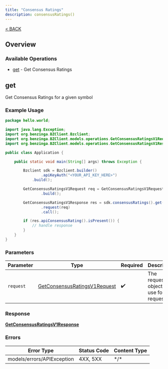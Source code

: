 ```yaml
---
title: "Consensus Ratings"
description: consensusRatings()
---
```

[< BACK](/sdks/languages/java#consensusratings)

## Overview

### Available Operations

* [get](#get) - Get Consensus Ratings

## get

Get Consensus Ratings for a given symbol

### Example Usage

```java
package hello.world;

import java.lang.Exception;
import org.benzinga.BZClient.Bzclient;
import org.benzinga.BZClient.models.operations.GetConsensusRatingsV1Request;
import org.benzinga.BZClient.models.operations.GetConsensusRatingsV1Response;

public class Application {

    public static void main(String[] args) throws Exception {

        Bzclient sdk = Bzclient.builder()
                .apiKeyAuth("<YOUR_API_KEY_HERE>")
            .build();

        GetConsensusRatingsV1Request req = GetConsensusRatingsV1Request.builder()
                .build();

        GetConsensusRatingsV1Response res = sdk.consensusRatings().get()
                .request(req)
                .call();

        if (res.apiConsensusRating().isPresent()) {
            // handle response
        }
    }
}
```

### Parameters

| Parameter                                                                               | Type                                                                                    | Required                                                                                | Description                                                                             |
| --------------------------------------------------------------------------------------- | --------------------------------------------------------------------------------------- | --------------------------------------------------------------------------------------- | --------------------------------------------------------------------------------------- |
| `request`                                                                               | [GetConsensusRatingsV1Request](../../models/operations/GetConsensusRatingsV1Request.md) | :heavy_check_mark:                                                                      | The request object to use for the request.                                              |

### Response

**[GetConsensusRatingsV1Response](../../models/operations/GetConsensusRatingsV1Response.md)**

### Errors

| Error Type                 | Status Code                | Content Type               |
| -------------------------- | -------------------------- | -------------------------- |
| models/errors/APIException | 4XX, 5XX                   | \*/\*                      |